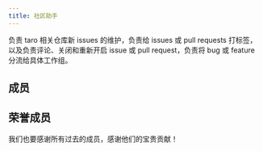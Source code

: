 ```yaml
---
title: 社区助手
---
```



负责 taro 相关仓库新 issues 的维护，负责给 issues 或 pull requests 打标签，以及负责评论、关闭和重新开启 issue 或 pull request，负责将 bug 或 feature 分流给具体工作组。

## 成员

<ListPage type="role" role="47959165-618b-4fa7-83a9-6a25a2c82b56" name="助手" full />

## 荣誉成员

我们也要感谢所有过去的成员，感谢他们的宝贵贡献！

<ListPage type="role" role="47959165-618b-4fa7-83a9-6a25a2c82b56" name="助手" alumni full />
